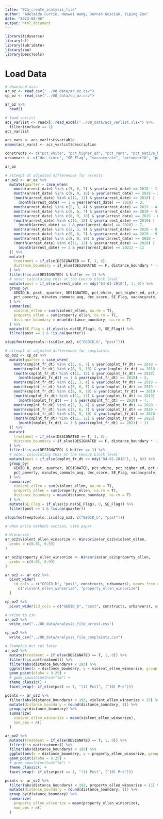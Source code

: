 ```yaml
---
title: "02a_create_analysis_file"
author: "Adelaide Currin, Haowei Wang, Jennah Gosciak, Yiping Zuo"
date: "2023-02-06"
output: html_document
---
```


```r
library(tidyverse)
library(sf)
library(lubridate)
library(zoo)
library(DescTools)
```

# Load Data

```r
# download data
ar_oz <- read_csv("../00_data/ar_oz.csv")
cp_oz <- read_csv("../00_data/cp_oz.csv")

ar_oz %>%
  head()
```

```r
# load varlist
acs_varlist <- readxl::read_excel("../00_data/acs_varlist.xlsx") %>%
  filter(include == 1)
acs_varlist

acs_vars <- acs_varlist$variable
names(acs_vars) <- acs_varlist$description

constructs <- c("pct_white", "pct_higher_ed", "pct_rent", "pct_native_hc_covered", "pct_poverty", "minutes_commute_avg")
urbanvars <- c("dec_score", "SE_Flag", "vacancyrate", "pctunder18", "pctover64")

ar_oz
```

```r
# attempt at adjusted differences for arrests
ar_oz2 <- ar_oz %>%
  mutate(quarter = case_when(
    month(arrest_date) %in% c(5, 6, 7) & year(arrest_date) == 2018 ~ 1,
    month(arrest_date) %in% c(8, 9, 10) & year(arrest_date) == 2018 ~ 2,
    (month(arrest_date) %in% c(11, 12) & year(arrest_date) == 2018) |
      (month(arrest_date) == 1 & year(arrest_date) == 2019) ~ 3,
    month(arrest_date) %in% c(2, 3, 4) & year(arrest_date) == 2019 ~ 4,
    month(arrest_date) %in% c(5, 6, 7) & year(arrest_date) == 2019 ~ 5,
    month(arrest_date) %in% c(8, 9, 10) & year(arrest_date) == 2019 ~ 6,
    (month(arrest_date) %in% c(11, 12) & year(arrest_date) == 2019) |
      (month(arrest_date) == 1 & year(arrest_date) == 2020) ~ 7,
    month(arrest_date) %in% c(2, 3, 4) & year(arrest_date) == 2020 ~ 8,
    month(arrest_date) %in% c(5, 6, 7) & year(arrest_date) == 2020 ~ 9,
    month(arrest_date) %in% c(8, 9, 10) & year(arrest_date) == 2020 ~ 10,
    (month(arrest_date) %in% c(11, 12) & year(arrest_date) == 2020) |
      (month(arrest_date) == 1 & year(arrest_date) == 2021) ~ 11
  )) %>%
  mutate(
    treatment = if_else(DESIGNATED == T, 1, 0),
    distance_boundary = if_else(DESIGNATED == F, distance_boundary * -1, distance_boundary)
  ) %>%
  filter(!is.na(DESIGNATED) & buffer == 1) %>%
  # note: calculating this at the Census block level
  mutate(post = if_else(arrest_date >= mdy("04-01-2018"), 1, 0)) %>%
  group_by(
    GEOID_b, post, quarter, DESIGNATED, pct_white, pct_higher_ed, pct_rent, pct_native_hc_covered,
    pct_poverty, minutes_commute_avg, dec_score, SE_Flag, vacancyrate, pctunder18, pctover64, buffer
  ) %>%
  summarize(
    violent_ellen = sum(violent_ellen, na.rm = T),
    property_ellen = sum(property_ellen, na.rm = T),
    distance_boundary = mean(distance_boundary, na.rm = T)
  ) %>%
  mutate(SE_Flag = if_else(is.na(SE_Flag), 0, SE_Flag)) %>%
  filter(post == 1 & !is.na(quarter))

stopifnot(eeptools::isid(ar_oz2, c("GEOID_b", "post")))
```

```r
# attempt at adjusted differences for complaints
cp_oz2 <- cp_oz %>%
  mutate(quarter = case_when(
    month(cmplnt_fr_dt) %in% c(5, 6, 7) & year(cmplnt_fr_dt) == 2018 ~ 1,
    month(cmplnt_fr_dt) %in% c(8, 9, 10) & year(cmplnt_fr_dt) == 2018 ~ 2,
    (month(cmplnt_fr_dt) %in% c(11, 12) & year(cmplnt_fr_dt) == 2018) |
      (month(cmplnt_fr_dt) == 1 & year(cmplnt_fr_dt) == 2019) ~ 3,
    month(cmplnt_fr_dt) %in% c(2, 3, 4) & year(cmplnt_fr_dt) == 2019 ~ 4,
    month(cmplnt_fr_dt) %in% c(5, 6, 7) & year(cmplnt_fr_dt) == 2019 ~ 5,
    month(cmplnt_fr_dt) %in% c(8, 9, 10) & year(cmplnt_fr_dt) == 2019 ~ 6,
    (month(cmplnt_fr_dt) %in% c(11, 12) & year(cmplnt_fr_dt) == 2019) |
      (month(cmplnt_fr_dt) == 1 & year(cmplnt_fr_dt) == 2020) ~ 7,
    month(cmplnt_fr_dt) %in% c(2, 3, 4) & year(cmplnt_fr_dt) == 2020 ~ 8,
    month(cmplnt_fr_dt) %in% c(5, 6, 7) & year(cmplnt_fr_dt) == 2020 ~ 9,
    month(cmplnt_fr_dt) %in% c(8, 9, 10) & year(cmplnt_fr_dt) == 2020 ~ 10,
    (month(cmplnt_fr_dt) %in% c(11, 12) & year(cmplnt_fr_dt) == 2020) |
      (month(cmplnt_fr_dt) == 1 & year(cmplnt_fr_dt) == 2021) ~ 11
  )) %>%
  mutate(
    treatment = if_else(DESIGNATED == T, 1, 0),
    distance_boundary = if_else(DESIGNATED == F, distance_boundary * -1, distance_boundary)
  ) %>%
  filter(!is.na(DESIGNATED) & buffer == 1) %>%
  # note: calculating this at the Census block level
  mutate(post = if_else(cmplnt_fr_dt >= mdy("04-01-2018"), 1, 0)) %>%
  group_by(
    GEOID_b, post, quarter, DESIGNATED, pct_white, pct_higher_ed, pct_rent, pct_native_hc_covered,
    pct_poverty, minutes_commute_avg, dec_score, SE_Flag, vacancyrate, pctunder18, pctover64, buffer
  ) %>%
  summarize(
    violent_ellen = sum(violent_ellen, na.rm = T),
    property_ellen = sum(property_ellen, na.rm = T),
    distance_boundary = mean(distance_boundary, na.rm = T)
  ) %>%
  mutate(SE_Flag = if_else(is.na(SE_Flag), 0, SE_Flag)) %>%
  filter(post == 1 & !is.na(quarter))

stopifnot(eeptools::isid(cp_oz2, c("GEOID_b", "post")))

# when write methods section, cite paper
```

```r
# Winsorize
ar_oz2$violent_ellen_winsorize <- Winsorize(ar_oz2$violent_ellen,
  probs = c(0.01, 0.99)
)

ar_oz2$property_ellen_winsorize <- Winsorize(ar_oz2$property_ellen,
  probs = c(0.01, 0.99)
)
```

```r
ar_oz2 <- ar_oz2 %>%
  pivot_wider(
    id_cols = c("GEOID_b", "post", constructs, urbanvars), names_from = "quarter", values_from =
      c("violent_ellen_winsorize", "property_ellen_winsorize")
  )

cp_oz2 %>%
  pivot_wider(id_cols = c("GEOID_b", "post", constructs, urbanvars), names_from = "quarter", values_from = c("violent_ellen", "property_ellen"))

# write to csv
ar_oz2 %>%
  write_csv("../00_data/analysis_file_arrest.csv")

cp_oz2 %>%
  write_csv("../00_data/analysis_file_complaints.csv")
```

```r

# Examples but cut later
ar_oz2 %>%
  mutate(treatment = if_else(DESIGNATED == T, 1, 0)) %>%
  filter(!is.na(treatment)) %>%
  filter(abs(distance_boundary) < 193) %>%
  ggplot(aes(x = distance_boundary, y = violent_ellen_winsorize, group = DESIGNATED, color = DESIGNATED)) +
  geom_point(alpha = 0.25) +
  # geom_smooth(method="lm") +
  theme_classic() +
  facet_wrap(~ if_else(post == 1, "(1) Post", ("(0) Pre")))

points <- ar_oz2 %>%
  filter(abs(distance_boundary) < 193, violent_ellen_winsorize < 15) %>%
  mutate(distance_boundary = round(distance_boundary, 1)) %>%
  group_by(distance_boundary) %>%
  summarize(
    violent_ellen_winsorize = mean(violent_ellen_winsorize),
    num_obs = n()
  )

ar_oz2 %>%
  mutate(treatment = if_else(DESIGNATED == T, 1, 0)) %>%
  filter(!is.na(treatment)) %>%
  filter(abs(distance_boundary) < 193) %>%
  ggplot(aes(x = distance_boundary, y = property_ellen_winsorize, group = DESIGNATED, color = DESIGNATED)) +
  geom_point(alpha = 0.25) +
  # geom_smooth(method="lm") +
  theme_classic() +
  facet_wrap(~ if_else(post == 1, "(1) Post", ("(0) Pre")))

points <- ar_oz2 %>%
  filter(abs(distance_boundary) < 193, property_ellen_winsorize < 15) %>%
  mutate(distance_boundary = round(distance_boundary, 1)) %>%
  group_by(distance_boundary) %>%
  summarize(
    property_ellen_winsorize = mean(property_ellen_winsorize),
    num_obs = n()
  )
```




